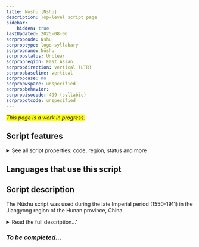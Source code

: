 ```yaml
---
title: Nüshu [Nshu]
description: Top-level script page
sidebar:
    hidden: true
lastUpdated: 2025-08-06
scrpropcode: Nshu
scrproptype: logo-syllabary
scrpropname: Nüshu
scrpropstatus: Unclear
scrpropregion: East Asian
scrpropdirection: vertical (LTR)
scrpropbaseline: vertical
scrpropcase: no
scrpropwspace: unspecified
scrpropbehavior: 
scrpropisocode: 499 (syllabic)
scrpropotcode: unspecified
---
```


<span style='background-color:yellow'>_This page is a work in progress._</span>


## Script features

<details>
<summary> See all script properties: code, region, status and more</summary>
<ScriptInfo />
</details>

## Languages that use this script

<WsList script='Nshu' wsMax='5' />

## Script description

The Nüshu script was used during the late Imperial period (1550-1911) in the Jiangyong region of the Hunan province, China.

<details><summary>Read the full description...'</summary>_Not yet available._</details>

### _To be completed..._

